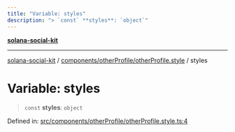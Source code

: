 ```yaml
---
title: "Variable: styles"
description: "> `const` **styles**: `object`"
---
```


[**solana-social-kit**](../../../../README.mdx)

***

[solana-social-kit](../../../../README.mdx) / [components/otherProfile/otherProfile.style](../README.mdx) / styles

# Variable: styles

> `const` **styles**: `object`

Defined in: [src/components/otherProfile/otherProfile.style.ts:4](https://github.com/SendArcade/solana-social-starter/blob/03568260ca96ed63f77049843c721de1cb011893/src/components/otherProfile/otherProfile.style.ts#L4)
